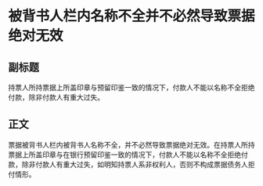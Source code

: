 # 被背书人栏内名称不全并不必然导致票据绝对无效
## 副标题
持票人所持票据上所盖印章与预留印鉴一致的情况下，付款人不能以名称不全拒绝付款，除非付款人有重大过失。
## 正文
票据被背书人栏内被背书人名称不全，并不必然导致票据绝对无效。在持票人所持票据上所盖印章与在银行预留印鉴一致的情况下，付款人不能以名称不全拒绝付款，除非付款人有重大过失，如明知持票人系非权利人，否则不构成票据债务人拒付情形。